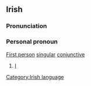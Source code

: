 ==Irish==
===Pronunciation===
{{IPA|[m&#690eː]}}
===Personal pronoun===
[[First person]] [[singular]] [[conjunctive]]
#[[I]]

[[Category:Irish language]]